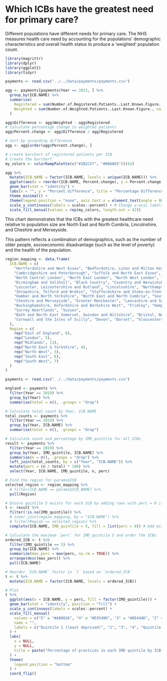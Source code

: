 # Which ICBs have the greatest need for primary care?

Different populations have different needs for primary care. The NHS measures health care need by accounting for the populations' demographic characteristics and overall health status to produce a 'weighted' population count.

```r
library(magrittr)
library(dplyr)
library(ggplot2)
library(tidyr)

payments <- read.csv("../../data/payments/payments.csv")

agg <- payments[payments$Year == 2023, ] %>%
  group_by(ICB.NAME) %>%
  summarise(
    Registered = sum(Number.of.Registered.Patients..Last.Known.Figure., na.rm = TRUE),
    Weighted = sum(Number.of.Weighted.Patients..Last.Known.Figure., na.rm = TRUE)
  )

agg$Difference <- agg$Weighted - agg$Registered
# calculate percentsge change in weighted patients
agg$Percent.change <- agg$Difference / agg$Registered

# sort by ascending difference
agg <- agg[order(agg$Percent.change), ]

# create barchart of registered patients per ICB
# Create the barchart
my_colors <- colorRampPalette(c("#1B2C57", "#00A865"))(42)

agg %>%
  mutate(ICB.NAME = factor(ICB.NAME, levels = unique(ICB.NAME))) %>%
  ggplot(aes(x = reorder(ICB.NAME, Percent.change), y = Percent.change, fill = ICB.NAME)) +
  geom_bar(stat = "identity") +
  labs(x = "", y = "Percent difference", title = "Percentage Difference between Registered and Weighted Patients") +
  theme_minimal() +
  theme(legend.position = "none", axis.text.x = element_text(angle = 90, hjust = 1)) +
  scale_y_continuous(labels = scales::percent) + # Change y-axis labels to percentages
  scale_fill_manual(values = rep(my_colors, length.out = 42))
```

This chart demonstrates that the ICBs with the greatest healthcare need relative to population size are North East and North Cumbria, Lincolnshire, and Cheshire and Merseyside.

This pattern reflects a combination of demographics, such as the number of older people, socioeconomic disadvantage (such as the level of poverty) and the health of the population.

```r
region_mapping <- data.frame(
  ICB.NAME = c(
    "Hertfordshire and West Essex", "Bedfordshire, Luton and Milton Keynes", "Norfolk and Waveney", "Mid and South Essex",
    "Cambridgeshire and Peterborough", "Suffolk and North East Essex",
    "North Central London", "North East London", "North West London", "South East London", "South West London",
    "Birmingham and Solihull", "Black Country", "Coventry and Warwickshire", "Derby and Derbyshire", "Herefordshire and Worcestershire",
    "Leicester, Leicestershire and Rutland", "Lincolnshire", "Northamptonshire", "Nottingham and Nottinghamshire",
    "Shropshire, Telford and Wrekin", "Staffordshire and Stoke-on-Trent",
    "Humber and North Yorkshire", "North East and North Cumbria", "South Yorkshire", "West Yorkshire",
    "Cheshire and Merseyside", "Greater Manchester", "Lancashire and South Cumbria",
    "Buckinghamshire, Oxfordshire and Berkshire West", "Frimley", "Hampshire and Isle of Wight", "Kent and Medway",
    "Surrey Heartlands", "Sussex",
    "Bath and North East Somerset, Swindon and Wiltshire", "Bristol, North Somerset and South Gloucestershire",
    "Cornwall and the Isles of Scilly", "Devon", "Dorset", "Gloucestershire", "Somerset"
  ),
  Region = c(
    rep("East of England", 6),
    rep("London", 5),
    rep("Midlands", 11),
    rep("North East & Yorkshire", 4),
    rep("North West", 3),
    rep("South East", 6),
    rep("South West", 7)
  )
)

payments <- read.csv("../../data/payments/payments.csv")

england <- payments %>%
  filter(Year == 2019) %>%
  group_by(Year) %>%
  summarise(total = n(), .groups = "drop")

# Calculate total count by Year, ICB.NAME
total_counts <- payments %>%
  filter(Year == 2019) %>%
  group_by(Year, ICB.NAME) %>%
  summarise(total = n(), .groups = "drop")

# Calculate count and percentage by IMD_quintile for all ICBs
result <- payments %>%
  filter(Year == 2019) %>%
  group_by(Year, IMD_quintile, ICB.NAME) %>%
  summarise(n = n(), .groups = "drop") %>%
  left_join(total_counts, by = c("Year", "ICB.NAME")) %>%
  mutate(perc = (n / total) * 100) %>%
  select(Year, ICB.NAME, IMD_quintile, n, perc)
```

```r
# Find the region for params$ICB
selected_region <- region_mapping %>%
  # filter(ICB.NAME == params$ICB_NAME) %>%
  pull(Region)

# Ensure quintile 5 exists for each ICB by adding rows with perc = 0 if missing
t <- result %>%
  filter(!is.na(IMD_quintile)) %>%
  # inner_join(region_mapping, by = "ICB.NAME") %>%
  # filter(Region == selected_region) %>%
  complete(ICB.NAME, IMD_quintile = 5, fill = list(perc = 0)) # Add missing rows for quintile 5

# Calculate the maximum `perc` for IMD_quintile 5 and order the ICBs
ordered_ICB <- t %>%
  filter(IMD_quintile == 5) %>%
  group_by(ICB.NAME) %>%
  summarize(max_perc = max(perc, na.rm = TRUE)) %>%
  arrange(desc(max_perc)) %>%
  pull(ICB.NAME)

# Reorder `ICB.NAME` factor in `t` based on `ordered_ICB`
t <- t %>%
  mutate(ICB.NAME = factor(ICB.NAME, levels = ordered_ICB))

# Plot
t %>%
  ggplot(aes(x = ICB.NAME, y = perc, fill = factor(IMD_quintile))) +
  geom_bar(stat = "identity", position = "fill") +
  scale_y_continuous(labels = scales::percent) +
  scale_fill_manual(
    values = c("5" = "#A80026", "4" = "#D35400", "3" = "#8E44AD", "2" = "#3498DB", "1" = "#00A676"),
    name = "",
    labels = c("Quintile 1 (least deprived)", "2", "3", "4", "Quintile 5 (most deprived)")
  ) +
  labs(
    x = NULL,
    y = NULL,
    title = paste("Percentage of practices in each IMD quintile by ICB (", selected_region, ")", sep = "")
  ) +
  theme(
    legend.position = "bottom"
  ) +
  coord_flip()
```